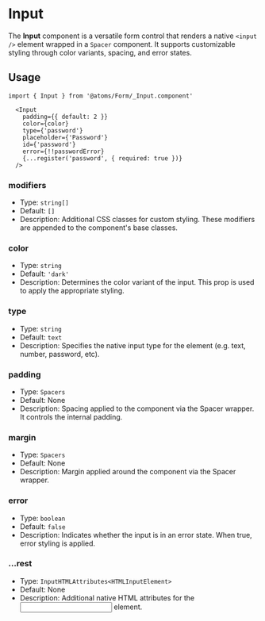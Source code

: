 
<Meta title='Atoms/Form/Input' />

# Input

The **Input** component is a versatile form control that renders a native `<input />` element wrapped in a `Spacer` component. It supports customizable styling through color variants, spacing, and error states.

## Usage

```tsx
import { Input } from '@atoms/Form/_Input.component'
```

```tsx
  <Input
    padding={{ default: 2 }}
    color={color}
    type={'password'}
    placeholder={'Password'}
    id={'password'}
    error={!!passwordError}
    {...register('password', { required: true })}
  />
```

### modifiers

- Type: `string[]`
- Default: `[]`
- Description: Additional CSS classes for custom styling. These modifiers are appended to the component's base classes.

### color

- Type: `string`
- Default: `'dark'`
- Description: Determines the color variant of the input. This prop is used to apply the appropriate styling.

### type

- Type: `string`
- Default: `text`
- Description: Specifies the native input type for the element (e.g. text, number, password, etc).

### padding

- Type: `Spacers`
- Default: None
- Description: Spacing applied to the component via the Spacer wrapper. It controls the internal padding.

### margin

- Type: `Spacers`
- Default: None
- Description: Margin applied around the component via the Spacer wrapper.

### error

- Type: `boolean`
- Default: `false`
- Description: Indicates whether the input is in an error state. When true, error styling is applied.

### ...rest

- Type: `InputHTMLAttributes<HTMLInputElement>`
- Default: None
- Description: Additional native HTML attributes for the <input /> element.
